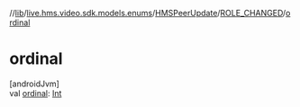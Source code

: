 //[lib](/api-reference/android/v2/home/content)/[live.hms.video.sdk.models.enums](../../index)/[HMSPeerUpdate](../index)/[ROLE_CHANGED](index)/[ordinal](ordinal)

# ordinal

[androidJvm]\
val [ordinal](ordinal): [Int](https://kotlinlang.org/api/latest/jvm/stdlib/kotlin/-int/index.html)
